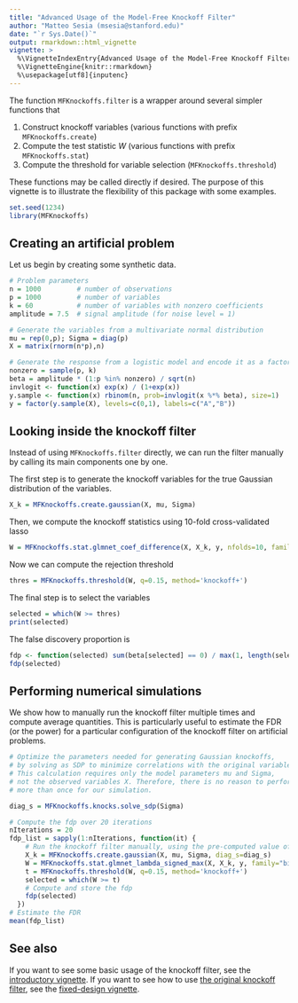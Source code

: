 ```yaml
---
title: "Advanced Usage of the Model-Free Knockoff Filter"
author: "Matteo Sesia (msesia@stanford.edu)"
date: "`r Sys.Date()`"
output: rmarkdown::html_vignette
vignette: >
  %\VignetteIndexEntry{Advanced Usage of the Model-Free Knockoff Filter}
  %\VignetteEngine{knitr::rmarkdown}
  %\usepackage[utf8]{inputenc}
---
```


The function `MFKnockoffs.filter` is a wrapper around several simpler functions that

1. Construct knockoff variables (various functions with prefix `MFKnockoffs.create`)
2. Compute the test statistic $W$ (various functions with prefix `MFKnockoffs.stat`)
3. Compute the threshold for variable selection (`MFKnockoffs.threshold`)

These functions may be called directly if desired. The purpose of this vignette is to illustrate the flexibility of this package with some examples.

```r
set.seed(1234)
library(MFKnockoffs)
```

Creating an artificial problem
------------------------------
Let us begin by creating some synthetic data.

```r
# Problem parameters
n = 1000         # number of observations
p = 1000         # number of variables
k = 60           # number of variables with nonzero coefficients
amplitude = 7.5  # signal amplitude (for noise level = 1)

# Generate the variables from a multivariate normal distribution
mu = rep(0,p); Sigma = diag(p)
X = matrix(rnorm(n*p),n)

# Generate the response from a logistic model and encode it as a factor.
nonzero = sample(p, k)
beta = amplitude * (1:p %in% nonzero) / sqrt(n)
invlogit <- function(x) exp(x) / (1+exp(x))
y.sample <- function(x) rbinom(n, prob=invlogit(x %*% beta), size=1)
y = factor(y.sample(X), levels=c(0,1), labels=c("A","B"))
```

Looking inside the knockoff filter
----------------------------------
Instead of using `MFKnockoffs.filter` directly, we can run the filter manually
by calling its main components one by one.

The first step is to generate the knockoff variables for the true Gaussian distribution of the variables.
```r
X_k = MFKnockoffs.create.gaussian(X, mu, Sigma)
```

Then, we compute the knockoff statistics using 10-fold cross-validated lasso
```r
W = MFKnockoffs.stat.glmnet_coef_difference(X, X_k, y, nfolds=10, family="binomial")
```

Now we can compute the rejection threshold
```r
thres = MFKnockoffs.threshold(W, q=0.15, method='knockoff+')
```

The final step is to select the variables
```r
selected = which(W >= thres)
print(selected)
```

The false discovery proportion is
```r
fdp <- function(selected) sum(beta[selected] == 0) / max(1, length(selected))
fdp(selected)
```

Performing numerical simulations
--------------------------------
We show how to manually run the knockoff filter multiple times and compute
average quantities. This is particularly useful to estimate the FDR
(or the power) for a particular configuration of the knockoff filter
on artificial problems.
```r
# Optimize the parameters needed for generating Gaussian knockoffs, 
# by solving as SDP to minimize correlations with the original variables.
# This calculation requires only the model parameters mu and Sigma, 
# not the observed variables X. Therefore, there is no reason to perform it
# more than once for our simulation.

diag_s = MFKnockoffs.knocks.solve_sdp(Sigma)

# Compute the fdp over 20 iterations
nIterations = 20
fdp_list = sapply(1:nIterations, function(it) {
    # Run the knockoff filter manually, using the pre-computed value of diag_s
    X_k = MFKnockoffs.create.gaussian(X, mu, Sigma, diag_s=diag_s)
    W = MFKnockoffs.stat.glmnet_lambda_signed_max(X, X_k, y, family="binomial")
    t = MFKnockoffs.threshold(W, q=0.15, method='knockoff+')
    selected = which(W >= t)
    # Compute and store the fdp
    fdp(selected)
  })
# Estimate the FDR
mean(fdp_list)
```

See also
--------
If you want to see some basic usage of the knockoff filter, see the [introductory vignette](MFKnockoffs.html).
If you want to see how to use [the original knockoff filter](https://web.stanford.edu/~candes/Knockoffs/), see the [fixed-design vignette](fixed.html).